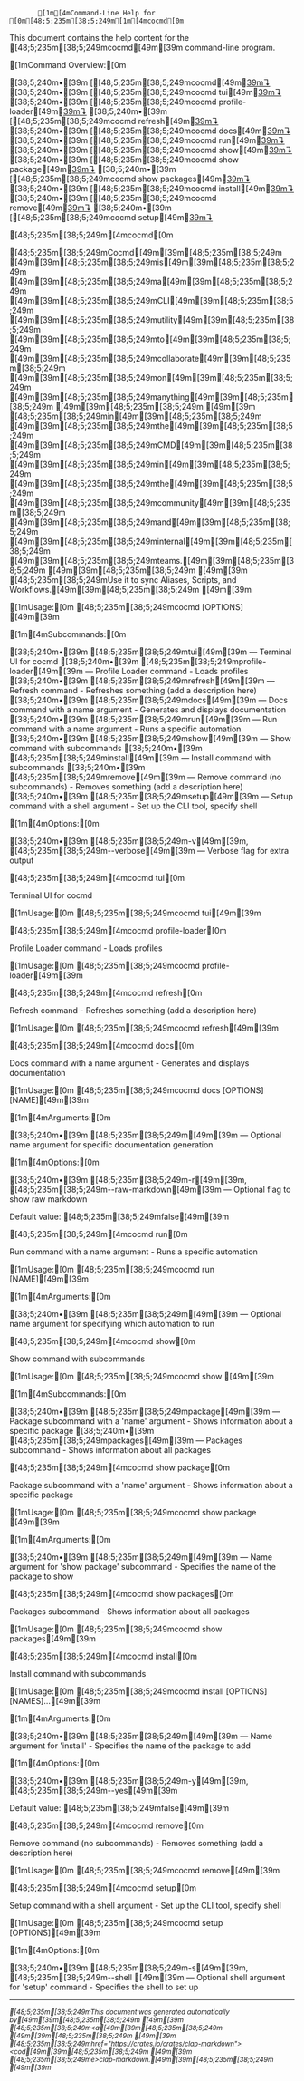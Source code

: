            [1m[4mCommand-Line Help for [0m[48;5;235m[38;5;249m[1m[4mcocmd[0m

This document contains the help content for the 
[48;5;235m[38;5;249mcocmd[49m[39m command-line program.

[1mCommand Overview:[0m

[38;5;240m•[39m [[48;5;235m[38;5;249mcocmd[49m[39m↴](#cocmd)
[38;5;240m•[39m [[48;5;235m[38;5;249mcocmd tui[49m[39m↴](#cocmd-tui)
[38;5;240m•[39m [[48;5;235m[38;5;249mcocmd profile-loader[49m[39m↴](#cocmd-profile-loader)
[38;5;240m•[39m [[48;5;235m[38;5;249mcocmd refresh[49m[39m↴](#cocmd-refresh)
[38;5;240m•[39m [[48;5;235m[38;5;249mcocmd docs[49m[39m↴](#cocmd-docs)
[38;5;240m•[39m [[48;5;235m[38;5;249mcocmd run[49m[39m↴](#cocmd-run)
[38;5;240m•[39m [[48;5;235m[38;5;249mcocmd show[49m[39m↴](#cocmd-show)
[38;5;240m•[39m [[48;5;235m[38;5;249mcocmd show package[49m[39m↴](#cocmd-show-package)
[38;5;240m•[39m [[48;5;235m[38;5;249mcocmd show packages[49m[39m↴](#cocmd-show-packages)
[38;5;240m•[39m [[48;5;235m[38;5;249mcocmd install[49m[39m↴](#cocmd-install)
[38;5;240m•[39m [[48;5;235m[38;5;249mcocmd remove[49m[39m↴](#cocmd-remove)
[38;5;240m•[39m [[48;5;235m[38;5;249mcocmd setup[49m[39m↴](#cocmd-setup)

[48;5;235m[38;5;249m[4mcocmd[0m


[48;5;235m[38;5;249mCocmd[49m[39m[48;5;235m[38;5;249m [49m[39m[48;5;235m[38;5;249mis[49m[39m[48;5;235m[38;5;249m [49m[39m[48;5;235m[38;5;249ma[49m[39m[48;5;235m[38;5;249m [49m[39m[48;5;235m[38;5;249mCLI[49m[39m[48;5;235m[38;5;249m [49m[39m[48;5;235m[38;5;249mutility[49m[39m[48;5;235m[38;5;249m [49m[39m[48;5;235m[38;5;249mto[49m[39m[48;5;235m[38;5;249m [49m[39m[48;5;235m[38;5;249mcollaborate[49m[39m[48;5;235m[38;5;249m [49m[39m[48;5;235m[38;5;249mon[49m[39m[48;5;235m[38;5;249m [49m[39m[48;5;235m[38;5;249manything[49m[39m[48;5;235m[38;5;249m [49m[39m[48;5;235m[38;5;249m                                                [49m[39m
[48;5;235m[38;5;249min[49m[39m[48;5;235m[38;5;249m [49m[39m[48;5;235m[38;5;249mthe[49m[39m[48;5;235m[38;5;249m [49m[39m[48;5;235m[38;5;249mCMD[49m[39m[48;5;235m[38;5;249m [49m[39m[48;5;235m[38;5;249min[49m[39m[48;5;235m[38;5;249m [49m[39m[48;5;235m[38;5;249mthe[49m[39m[48;5;235m[38;5;249m [49m[39m[48;5;235m[38;5;249mcommunity[49m[39m[48;5;235m[38;5;249m [49m[39m[48;5;235m[38;5;249mand[49m[39m[48;5;235m[38;5;249m [49m[39m[48;5;235m[38;5;249minternal[49m[39m[48;5;235m[38;5;249m [49m[39m[48;5;235m[38;5;249mteams.[49m[39m[48;5;235m[38;5;249m [49m[39m[48;5;235m[38;5;249m                                                  [49m[39m
[48;5;235m[38;5;249mUse it to sync Aliases, Scripts, and Workflows.[49m[39m[48;5;235m[38;5;249m                                                   [49m[39m

[1mUsage:[0m [48;5;235m[38;5;249mcocmd [OPTIONS] <COMMAND>[49m[39m

[1m[4mSubcommands:[0m

[38;5;240m•[39m [48;5;235m[38;5;249mtui[49m[39m — Terminal UI for cocmd
[38;5;240m•[39m [48;5;235m[38;5;249mprofile-loader[49m[39m
 — Profile Loader command - Loads profiles
[38;5;240m•[39m [48;5;235m[38;5;249mrefresh[49m[39m — Refresh command - Refreshes something 
(add a description here)
[38;5;240m•[39m [48;5;235m[38;5;249mdocs[49m[39m — Docs command with a name argument - 
Generates and displays documentation
[38;5;240m•[39m [48;5;235m[38;5;249mrun[49m[39m — Run command with a name argument - Runs a 
specific automation
[38;5;240m•[39m [48;5;235m[38;5;249mshow[49m[39m — Show command with subcommands
[38;5;240m•[39m [48;5;235m[38;5;249minstall[49m[39m — Install command with subcommands
[38;5;240m•[39m [48;5;235m[38;5;249mremove[49m[39m — Remove command (no subcommands) - 
Removes something (add a description here)
[38;5;240m•[39m [48;5;235m[38;5;249msetup[49m[39m — Setup command with a shell argument - 
Set up the CLI tool, specify shell

[1m[4mOptions:[0m

[38;5;240m•[39m [48;5;235m[38;5;249m-v[49m[39m, [48;5;235m[38;5;249m--verbose[49m[39m — Verbose flag for extra output



[48;5;235m[38;5;249m[4mcocmd tui[0m

Terminal UI for cocmd

[1mUsage:[0m [48;5;235m[38;5;249mcocmd tui[49m[39m



[48;5;235m[38;5;249m[4mcocmd profile-loader[0m

Profile Loader command - Loads profiles

[1mUsage:[0m [48;5;235m[38;5;249mcocmd profile-loader[49m[39m



[48;5;235m[38;5;249m[4mcocmd refresh[0m

Refresh command - Refreshes something (add a 
description here)

[1mUsage:[0m [48;5;235m[38;5;249mcocmd refresh[49m[39m



[48;5;235m[38;5;249m[4mcocmd docs[0m

Docs command with a name argument - Generates and 
displays documentation

[1mUsage:[0m [48;5;235m[38;5;249mcocmd docs [OPTIONS] [NAME][49m[39m

[1m[4mArguments:[0m

[38;5;240m•[39m [48;5;235m[38;5;249m<NAME>[49m[39m — Optional name argument for specific 
documentation generation

[1m[4mOptions:[0m

[38;5;240m•[39m [48;5;235m[38;5;249m-r[49m[39m, [48;5;235m[38;5;249m--raw-markdown[49m[39m — Optional flag to show raw 
markdown

  Default value: [48;5;235m[38;5;249mfalse[49m[39m



[48;5;235m[38;5;249m[4mcocmd run[0m

Run command with a name argument - Runs a specific
automation

[1mUsage:[0m [48;5;235m[38;5;249mcocmd run [NAME][49m[39m

[1m[4mArguments:[0m

[38;5;240m•[39m [48;5;235m[38;5;249m<NAME>[49m[39m — Optional name argument for specifying 
which automation to run



[48;5;235m[38;5;249m[4mcocmd show[0m

Show command with subcommands

[1mUsage:[0m [48;5;235m[38;5;249mcocmd show <COMMAND>[49m[39m

[1m[4mSubcommands:[0m

[38;5;240m•[39m [48;5;235m[38;5;249mpackage[49m[39m — Package subcommand with a 'name' 
argument - Shows information about a specific 
package
[38;5;240m•[39m [48;5;235m[38;5;249mpackages[49m[39m — Packages subcommand - Shows 
information about all packages



[48;5;235m[38;5;249m[4mcocmd show package[0m

Package subcommand with a 'name' argument - Shows 
information about a specific package

[1mUsage:[0m [48;5;235m[38;5;249mcocmd show package <NAME>[49m[39m

[1m[4mArguments:[0m

[38;5;240m•[39m [48;5;235m[38;5;249m<NAME>[49m[39m — Name argument for 'show package' 
subcommand - Specifies the name of the package to 
show



[48;5;235m[38;5;249m[4mcocmd show packages[0m

Packages subcommand - Shows information about all 
packages

[1mUsage:[0m [48;5;235m[38;5;249mcocmd show packages[49m[39m



[48;5;235m[38;5;249m[4mcocmd install[0m

Install command with subcommands

[1mUsage:[0m [48;5;235m[38;5;249mcocmd install [OPTIONS] [NAMES]...[49m[39m

[1m[4mArguments:[0m

[38;5;240m•[39m [48;5;235m[38;5;249m<NAMES>[49m[39m — Name argument for 'install' - 
Specifies the name of the package to add

[1m[4mOptions:[0m

[38;5;240m•[39m [48;5;235m[38;5;249m-y[49m[39m, [48;5;235m[38;5;249m--yes[49m[39m

  Default value: [48;5;235m[38;5;249mfalse[49m[39m



[48;5;235m[38;5;249m[4mcocmd remove[0m

Remove command (no subcommands) - Removes 
something (add a description here)

[1mUsage:[0m [48;5;235m[38;5;249mcocmd remove[49m[39m



[48;5;235m[38;5;249m[4mcocmd setup[0m

Setup command with a shell argument - Set up the 
CLI tool, specify shell

[1mUsage:[0m [48;5;235m[38;5;249mcocmd setup [OPTIONS][49m[39m

[1m[4mOptions:[0m

[38;5;240m•[39m [48;5;235m[38;5;249m-s[49m[39m, [48;5;235m[38;5;249m--shell <SHELL>[49m[39m — Optional shell argument 
for 'setup' command - Specifies the shell to set 
up



<hr/>

<small><i>
[48;5;235m[38;5;249mThis document was generated automatically by[49m[39m[48;5;235m[38;5;249m                                    [49m[39m
[48;5;235m[38;5;249m<a[49m[39m[48;5;235m[38;5;249m [49m[39m[48;5;235m[38;5;249m                                                                             [49m[39m
[48;5;235m[38;5;249mhref="https://crates.io/crates/clap-markdown"><cod[49m[39m[48;5;235m[38;5;249m                              [49m[39m
[48;5;235m[38;5;249me>clap-markdown</code></a>.[49m[39m[48;5;235m[38;5;249m                                                     [49m[39m
</i></small>
